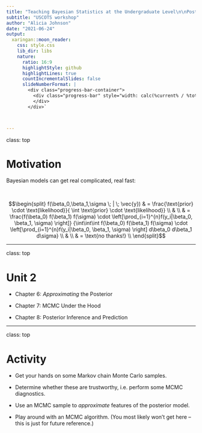 ```yaml
---
title: "Teaching Bayesian Statistics at the Undergraduate Level\n\nPosterior Simulation and Analysis"
subtitle: "USCOTS workshop"
author: "Alicia Johnson"
date: "2021-06-24"
output:
  xaringan::moon_reader:
    css: style.css
    lib_dir: libs
    nature:
      ratio: 16:9
      highlightStyle: github
      highlightLines: true
      countIncrementalSlides: false
      slideNumberFormat: |
        <div class="progress-bar-container">
          <div class="progress-bar" style="width: calc(%current% / %total% * 100%);">
          </div>
        </div>`



---
```


class: top

# Motivation

Bayesian models can get real complicated, real fast:

<br>

$$\begin{split}
f(\beta_0,\beta_1,\sigma \; | \; \vec{y}) 
 & = \frac{\text{prior} \cdot \text{likelihood}}{ \int \text{prior} \cdot \text{likelihood}} \\
 & \\
 & = \frac{f(\beta_0) f(\beta_1) f(\sigma) \cdot \left[\prod_{i=1}^{n}f(y_i|\beta_0, \beta_1, \sigma) \right]}
 {\int\int\int f(\beta_0) f(\beta_1) f(\sigma) \cdot \left[\prod_{i=1}^{n}f(y_i|\beta_0, \beta_1, \sigma) \right] d\beta_0 d\beta_1 d\sigma} \\
 & \\
 & = \text{no thanks!} \\
 \end{split}$$
 
 

---

class: top


# Unit 2

- Chapter 6: _Approximating_ the Posterior

- Chapter 7: MCMC Under the Hood

- Chapter 8: Posterior Inference and Prediction



---

class: top


# Activity

- Get your hands on some Markov chain Monte Carlo samples.

- Determine whether these are trustworthy, i.e. perform some MCMC diagnostics.

- Use an MCMC sample to *approximate* features of the posterior model.

- Play around with an MCMC algorithm. (You most likely won't get here -- this is just for future reference.)